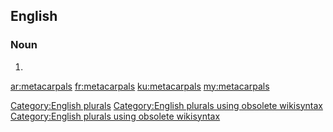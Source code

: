==English==

===Noun===
{{head|en}}

# {{plural of|metacarpal}}

[[Category:English plurals]][[Category:English plurals using obsolete wikisyntax]][[Category:English plurals using obsolete wikisyntax]]

[[ar:metacarpals]]
[[fr:metacarpals]]
[[ku:metacarpals]]
[[my:metacarpals]]